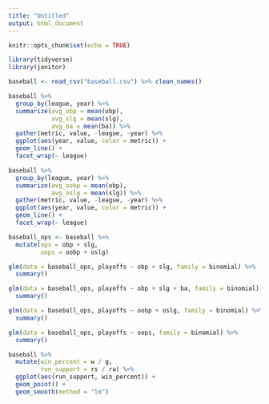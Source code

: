 ```yaml
---
title: "Untitled"
output: html_document
---
```


```r
knitr::opts_chunk$set(echo = TRUE)
```

```r
library(tidyverse)
library(janitor)

baseball <- read_csv("baseball.csv") %>% clean_names()
```

```r
baseball %>% 
  group_by(league, year) %>% 
  summarize(avg_obp = mean(obp), 
            avg_slg = mean(slg), 
            avg_ba = mean(ba)) %>% 
  gather(metric, value, -league, -year) %>% 
  ggplot(aes(year, value, color = metric)) + 
  geom_line() + 
  facet_wrap(~ league)
```
```r
baseball %>% 
  group_by(league, year) %>% 
  summarize(avg_oobp = mean(obp), 
            avg_oslg = mean(slg)) %>% 
  gather(metric, value, -league, -year) %>% 
  ggplot(aes(year, value, color = metric)) + 
  geom_line() + 
  facet_wrap(~ league)
```


```r
baseball_ops <- baseball %>% 
  mutate(ops = obp + slg, 
         oops = oobp + oslg) 

glm(data = baseball_ops, playoffs ~ obp + slg, family = binomial) %>% 
  summary()

glm(data = baseball_ops, playoffs ~ obp + slg + ba, family = binomial) %>% 
  summary()

glm(data = baseball_ops, playoffs ~ oobp + oslg, family = binomial) %>% 
  summary()

glm(data = baseball_ops, playoffs ~ oops, family = binomial) %>% 
  summary()
```
```r
baseball %>% 
  mutate(win_percent = w / g, 
         run_support = rs / ra) %>% 
  ggplot(aes(run_support, win_percent)) + 
  geom_point() +
  geom_smooth(method = "lm")
```

